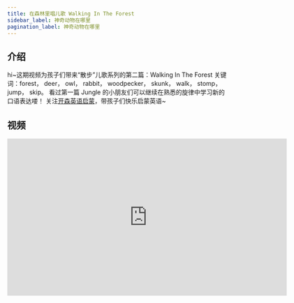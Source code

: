 ```yaml
---
title: 在森林里唱儿歌 Walking In The Forest
sidebar_label: 神奇动物在哪里
pagination_label: 神奇动物在哪里
---
```


## 介绍

hi~这期视频为孩子们带来“散步”儿歌系列的第二篇：Walking In The Forest
关键词：forest， deer， owl， rabbit， woodpecker， skunk， walk， stomp， jump， skip。
看过第一篇 Jungle 的小朋友们可以继续在熟悉的旋律中学习新的口语表达喽！
关注[开森英语启蒙](https://space.bilibili.com/20797715)，带孩子们快乐启蒙英语~

## 视频

<iframe
  src="https://player.bilibili.com/player.html?bvid=BV1YF411R79m&cid=1&page=1"
  scrolling="no"
  border="0"
  frameborder="no"
  framespacing="0"
  allowfullscreen="true"
  width="640"
  height="360"
></iframe>
